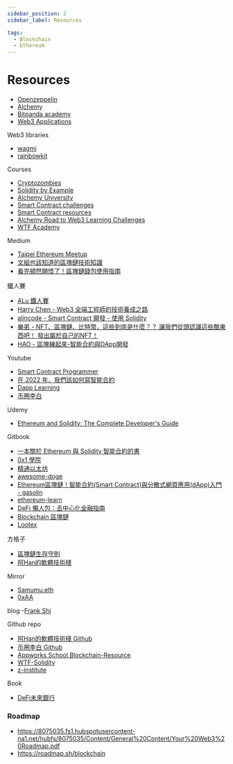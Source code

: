 ```yaml
---
sidebar_position: 2
sidebar_label: Resources

tags:
  - Blockchain
  - Ethereum
---
```



# Resources
- [Openzeppelin](https://docs.openzeppelin.com/contracts/5.x/)
- [Alchemy](https://www.alchemy.com/)
- [Bitpanda academy](https://www.bitpanda.com/academy/en/lessons/the-beginnings-of-money-and-the-importance-of-trust)
- [Web3 Applications](https://www.stacks.co/explore/discover-apps)

Web3 libraries

- [wagmi](https://wagmi.sh/)
- [rainbowkit](https://www.rainbowkit.com/)

Courses

- [Cryptozombies](https://cryptozombies.io/en/course)
- [Solidity by Example](https://solidity-by-example.org/)
- [Alchemy University](https://university.alchemy.com/)
- [Smart Contract challenges](https://www.smartcontract.engineer/challenges)
- [Smart Contract resources](https://www.smartcontract.engineer/resources)
- [Alchemy Road to Web3 Learning Challenges](https://docs.alchemy.com/docs/welcome-to-the-road-to-web3)
- [WTF Academy](https://www.wtf.academy/#)

Medium

- [Taipei Ethereum Meetup](https://medium.com/taipei-ethereum-meetup)
- [文組也該知道的區塊鏈技術知識](https://medium.com/pelith/blockchain-technical-overview-8c2a643424fa)
- [看完頓然開悟了！區塊鏈錢包使用指南](https://medium.com/@enterprise.eric320)

鐵人賽

- [ALu 鐵人賽](https://ithelp.ithome.com.tw/users/20140105/ironman/5075)
- [Harry Chen - Web3 全端工程師的技術養成之路](https://ithelp.ithome.com.tw/users/20162294/ironman/6262?source=post_page-----6b6bf3047415--------------------------------)
- [alincode - Smart Contract 開發 - 使用 Solidity](https://ithelp.ithome.com.tw/users/20092025/ironman/1759)
- [樂弟 - NFT、區塊鏈、比特幣，這些到底是什麼？？ 讓我們從頭認識這些酷東西吧！ 發出屬於自己的NFT！](https://ithelp.ithome.com.tw/users/20152537/ironman/5764)
- [HAO - 區塊練起來-智能合約與DApp開發](https://ithelp.ithome.com.tw/users/20119338/ironman/2150?page=1)

Youtube

- [Smart Contract Programmer](https://www.youtube.com/@smartcontractprogrammer)
- [在 2022 年，我們該如何寫智能合約](https://www.youtube.com/playlist?list=PLHmOMPRfmOxQYDnXAc1hKY6ra4WDU8ZlM)
- [Dapp Learning](https://www.youtube.com/@DappLearning/playlists)
- [币圈李白](https://www.youtube.com/c/biquanlibai)

Udemy

- [Ethereum and Solidity: The Complete Developer's Guide](https://www.udemy.com/course/ethereum-and-solidity-the-complete-developers-guide/)

Gitbook

- [一本關於 Ethereum 與 Solidity 智能合約的書](https://solidity.tw/)
- [0x1 學院](https://www.0x1.academy/)
- [精通以太坊](https://www.8btc.com/books/834/ethereum-book/_book/)
- [awesome-doge](https://cypherpunks-core.github.io/ethereumbook_zh/)
- [Ethereum區塊鏈！智能合約(Smart Contract)與分散式網頁應用(dApp)入門 - gasolin](https://gasolin.gitbooks.io/learn-ethereum-dapp/content/)
- [ethereum-learn](https://ethereum.iethpay.com/)
- [DeFi 懶人包：去中心化金融指南](https://blocktrend.gitbook.io/defi/)
- [Blockchain 區塊鏈](https://easonwang.gitbook.io/blockchain/)
- [Lootex](https://lootex.gitbook.io/docs/)

方格子

- [區塊鏈生存守則](https://vocus.cc/TMchainsafer/home)
- [阿Han的軟體技術棧](https://vocus.cc/willhanchen/tagTab/644c70fdfd89780001583daf)

Mirror

- [Samumu.eth](https://mirror.xyz/samumu.eth)
- [0xAA](https://mirror.xyz/wtfacademy.eth)

blog
-[Frank Shi](https://www.frank.hk/)

Github repo

- [阿Han的軟體技術棧 Github](https://github.com/weihanchen/solidity-remix-toturial/tree/main)
- [币圈李白 Github](https://github.com/biquanlibai/blockchain-course)
- [Appworks School Blockchain-Resource](https://github.com/AppWorks-School/Blockchain-Resource)
- [WTF-Solidity](https://github.com/AmazingAng/WTF-Solidity)
- [z-institute](https://github.com/z-institute)

Book

- [DeFi未來銀行](https://www.books.com.tw/products/0010925181)

### Roadmap

- https://8075035.fs1.hubspotusercontent-na1.net/hubfs/8075035/Content/General%20Content/Your%20Web3%20Roadmap.pdf
- https://roadmap.sh/blockchain
